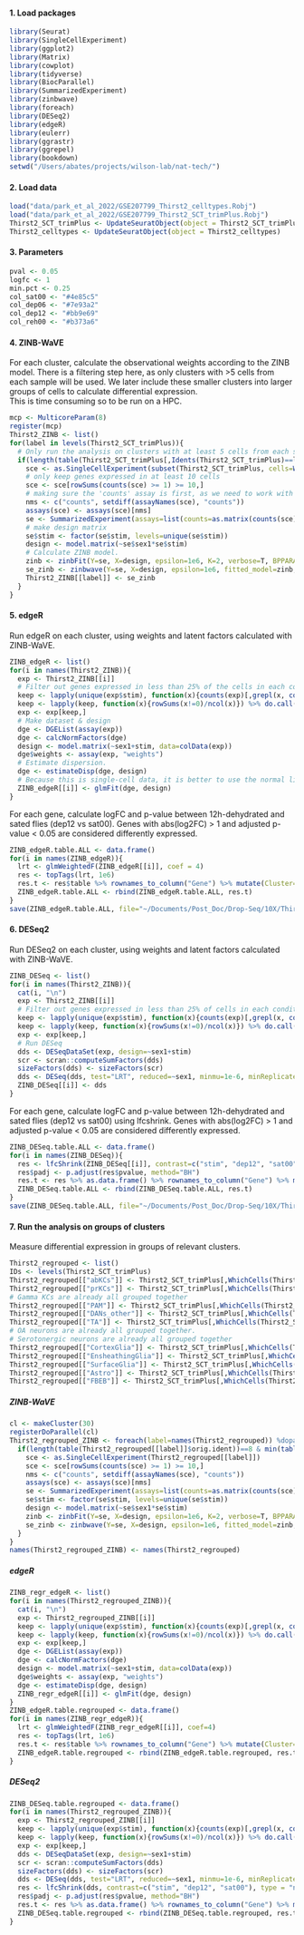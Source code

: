 #### 1. Load packages

``` r
library(Seurat)
library(SingleCellExperiment)
library(ggplot2)
library(Matrix)
library(cowplot)
library(tidyverse)
library(BiocParallel)
library(SummarizedExperiment)
library(zinbwave)
library(foreach)
library(DESeq2)
library(edgeR)
library(eulerr)
library(ggrastr)
library(ggrepel)
library(bookdown)
setwd("/Users/abates/projects/wilson-lab/nat-tech/")
```

#### 2. Load data

``` r
load("data/park_et_al_2022/GSE207799_Thirst2_celltypes.Robj")
load("data/park_et_al_2022/GSE207799_Thirst2_SCT_trimPlus.Robj")
Thirst2_SCT_trimPlus <- UpdateSeuratObject(object = Thirst2_SCT_trimPlus)
Thirst2_celltypes <- UpdateSeuratObject(object = Thirst2_celltypes)
```

#### 3. Parameters

``` r
pval <- 0.05
logfc <- 1
min.pct <- 0.25
col_sat00 <- "#4e85c5"
col_dep06 <- "#7e93a2"
col_dep12 <- "#bb9e69"
col_reh00 <- "#b373a6"
```

#### 4. ZINB-WaVE

For each cluster, calculate the observational weights according to the
ZINB model. There is a filtering step here, as only clusters with \>5
cells from each sample will be used. We later include these smaller
clusters into larger groups of cells to calculate differential
expression.  
This is time consuming so to be run on a HPC.

``` r
mcp <- MulticoreParam(8)
register(mcp)
Thirst2_ZINB <- list()
for(label in levels(Thirst2_SCT_trimPlus)){
  # Only run the analysis on clusters with at least 5 cells from each sample
  if(length(table(Thirst2_SCT_trimPlus[,Idents(Thirst2_SCT_trimPlus)==label]$orig.ident))==8 & min(table(Thirst2_SCT_trimPlus[,Idents(Thirst2_SCT_trimPlus)==label]$orig.ident))>=5){
    sce <- as.SingleCellExperiment(subset(Thirst2_SCT_trimPlus, cells=WhichCells(Thirst2_SCT_trimPlus, idents=label)))
    # only keep genes expressed in at least 10 cells 
    sce <- sce[rowSums(counts(sce) >= 1) >= 10,]
    # making sure the 'counts' assay is first, as we need to work with raw counts here
    nms <- c("counts", setdiff(assayNames(sce), "counts"))
    assays(sce) <- assays(sce)[nms]
    se <- SummarizedExperiment(assays=list(counts=as.matrix(counts(sce))), colData=colData(sce))
    # make design matrix
    se$stim <- factor(se$stim, levels=unique(se$stim))
    design <- model.matrix(~se$sex1*se$stim)
    # Calculate ZINB model.
    zinb <- zinbFit(Y=se, X=design, epsilon=1e6, K=2, verbose=T, BPPARAM=MulticoreParam(8))
    se_zinb <- zinbwave(Y=se, X=design, epsilon=1e6, fitted_model=zinb, K=2, verbose=T, observationalWeights=T)
    Thirst2_ZINB[[label]] <- se_zinb
  }
}
```

#### 5. edgeR

Run edgeR on each cluster, using weights and latent factors calculated
with ZINB-WaVE.

``` r
ZINB_edgeR <- list()
for(i in names(Thirst2_ZINB)){
  exp <- Thirst2_ZINB[[i]]
  # Filter out genes expressed in less than 25% of the cells in each condition. 
  keep <- lapply(unique(exp$stim), function(x){counts(exp)[,grepl(x, colnames(counts(exp)))]})
  keep <- lapply(keep, function(x){rowSums(x!=0)/ncol(x)}) %>% do.call(cbind, .) %>% rowMax()>min.pct
  exp <- exp[keep,]
  # Make dataset & design
  dge <- DGEList(assay(exp))
  dge <- calcNormFactors(dge)
  design <- model.matrix(~sex1+stim, data=colData(exp))
  dge$weights <- assay(exp, "weights")
  # Estimate dispersion. 
  dge <- estimateDisp(dge, design)
  # Because this is single-cell data, it is better to use the normal likelihood ratio test glmFit.
  ZINB_edgeR[[i]] <- glmFit(dge, design)
}
```

For each gene, calculate logFC and p-value between 12h-dehydrated and
sated flies (dep12 vs sat00). Genes with abs(log2FC) \> 1 and adjusted
p-value \< 0.05 are considered differently expressed.

``` r
ZINB_edgeR.table.ALL <- data.frame()
for(i in names(ZINB_edgeR)){
  lrt <- glmWeightedF(ZINB_edgeR[[i]], coef = 4)
  res <- topTags(lrt, 1e6) 
  res.t <- res$table %>% rownames_to_column("Gene") %>% mutate(Cluster=i, comparison=res$comparison, threshold=ifelse(abs(logFC)>1 & FDR<.05, "padj < 0.05 &\nlog2FC > 1", ifelse(abs(logFC)>1, "log2FC > 1", ifelse(FDR<.05, "padj < 0.05", "Not different")))) %>% mutate(nsig=sum(grepl("&", threshold)), nhits=sum(.$threshold!="Not different"))
  ZINB_edgeR.table.ALL <- rbind(ZINB_edgeR.table.ALL, res.t)
}
save(ZINB_edgeR.table.ALL, file="~/Documents/Post_Doc/Drop-Seq/10X/Thirst2/ZINB_edgeR.table.ALL.Robj")
```

#### 6. DESeq2

Run DESeq2 on each cluster, using weights and latent factors calculated
with ZINB-WaVE.

``` r
ZINB_DESeq <- list()
for(i in names(Thirst2_ZINB)){
  cat(i, "\n")
  exp <- Thirst2_ZINB[[i]]
  # Filter out genes expressed in less than 25% of cells in each conditions. 
  keep <- lapply(unique(exp$stim), function(x){counts(exp)[,grepl(x, colnames(counts(exp)))]})
  keep <- lapply(keep, function(x){rowSums(x!=0)/ncol(x)}) %>% do.call(cbind, .) %>% rowMax()>min.pct
  exp <- exp[keep,]
  # Run DESeq
  dds <- DESeqDataSet(exp, design=~sex1+stim)
  scr <- scran::computeSumFactors(dds)
  sizeFactors(dds) <- sizeFactors(scr)
  dds <- DESeq(dds, test="LRT", reduced=~sex1, minmu=1e-6, minReplicatesForReplace=Inf)
  ZINB_DESeq[[i]] <- dds
}
```

For each gene, calculate logFC and p-value between 12h-dehydrated and
sated flies (dep12 vs sat00) using lfcshrink. Genes with abs(log2FC) \>
1 and adjusted p-value \< 0.05 are considered differently expressed.

``` r
ZINB_DESeq.table.ALL <- data.frame()
for(i in names(ZINB_DESeq)){
  res <- lfcShrink(ZINB_DESeq[[i]], contrast=c("stim", "dep12", "sat00"), type = "normal", alpha=.05)
  res$padj <- p.adjust(res$pvalue, method="BH")
  res.t <- res %>% as.data.frame() %>% rownames_to_column("Gene") %>% mutate(Cluster=i, comparison=gsub(" ", "_", sub("^.*stim ", "", res@elementMetadata$description[2])), threshold=ifelse(abs(log2FoldChange)>1 & padj<.05, "padj < 0.05 &\nlogFC > 1", ifelse(abs(log2FoldChange)>1, "logFC > 1", ifelse(padj<.05, "padj < 0.05", "Not different")))) %>% mutate(nsig=sum(grepl("&", threshold)), nhits=sum(.$threshold!="Not different"))
  ZINB_DESeq.table.ALL <- rbind(ZINB_DESeq.table.ALL, res.t)
}
save(ZINB_DESeq.table.ALL, file="~/Documents/Post_Doc/Drop-Seq/10X/Thirst2/ZINB_DESeq.table.ALL.Robj")
```

#### 7. Run the analysis on groups of clusters

Measure differential expression in groups of relevant clusters.

``` r
Thirst2_regrouped <- list()
IDs <- levels(Thirst2_SCT_trimPlus)
Thirst2_regrouped[["abKCs"]] <- Thirst2_SCT_trimPlus[,WhichCells(Thirst2_SCT_trimPlus, idents=IDs[grepl("abKCs", IDs)])]
Thirst2_regrouped[["prKCs"]] <- Thirst2_SCT_trimPlus[,WhichCells(Thirst2_SCT_trimPlus, idents=IDs[grepl("primeKCs", IDs)])]
# Gamma KCs are already all grouped together
Thirst2_regrouped[["PAM"]] <- Thirst2_SCT_trimPlus[,WhichCells(Thirst2_SCT_trimPlus, idents=IDs[grepl("PAM", IDs)])]
Thirst2_regrouped[["DANs_other"]] <- Thirst2_SCT_trimPlus[,WhichCells(Thirst2_SCT_trimPlus, idents=IDs[grepl("DA$", IDs)])]
Thirst2_regrouped[["TA"]] <- Thirst2_SCT_trimPlus[,WhichCells(Thirst2_SCT_trimPlus, idents=IDs[grepl("TA", IDs)])]
# OA neurons are already all grouped together.
# Serotonergic neurons are already all grouped together
Thirst2_regrouped[["CortexGlia"]] <- Thirst2_SCT_trimPlus[,WhichCells(Thirst2_SCT_trimPlus, idents=IDs[grepl("Cortex", IDs)])]
Thirst2_regrouped[["EnsheathingGlia"]] <- Thirst2_SCT_trimPlus[,WhichCells(Thirst2_SCT_trimPlus, idents=IDs[grepl("Ensheath", IDs)])]
Thirst2_regrouped[["SurfaceGlia"]] <- Thirst2_SCT_trimPlus[,WhichCells(Thirst2_SCT_trimPlus, idents=IDs[grepl("Surface", IDs)])]
Thirst2_regrouped[["Astro"]] <- Thirst2_SCT_trimPlus[,WhichCells(Thirst2_SCT_trimPlus, idents=IDs[grepl("Astro", IDs)])]
Thirst2_regrouped[["FBEB"]] <- Thirst2_SCT_trimPlus[,WhichCells(Thirst2_SCT_trimPlus, idents=IDs[grepl("(FB|EB)", IDs)])]
```

##### ZINB-WaVE

``` r
cl <- makeCluster(30)
registerDoParallel(cl)
Thirst2_regrouped_ZINB <- foreach(label=names(Thirst2_regrouped)) %dopar% {
  if(length(table(Thirst2_regrouped[[label]]$orig.ident))==8 & min(table(Thirst2_regrouped[[label]]$orig.ident))>=5){
    sce <- as.SingleCellExperiment(Thirst2_regrouped[[label]])
    sce <- sce[rowSums(counts(sce) >= 1) >= 10,]
    nms <- c("counts", setdiff(assayNames(sce), "counts"))
    assays(sce) <- assays(sce)[nms]
    se <- SummarizedExperiment(assays=list(counts=as.matrix(counts(sce))), colData=colData(sce))
    se$stim <- factor(se$stim, levels=unique(se$stim))
    design <- model.matrix(~se$sex1*se$stim)
    zinb <- zinbFit(Y=se, X=design, epsilon=1e6, K=2, verbose=T, BPPARAM=MulticoreParam(3))
    se_zinb <- zinbwave(Y=se, X=design, epsilon=1e6, fitted_model=zinb, K=2, verbose=T, observationalWeights=T)
  }
}
names(Thirst2_regrouped_ZINB) <- names(Thirst2_regrouped)
```

##### edgeR

``` r
ZINB_regr_edgeR <- list()
for(i in names(Thirst2_regrouped_ZINB)){
  cat(i, "\n")
  exp <- Thirst2_regrouped_ZINB[[i]]
  keep <- lapply(unique(exp$stim), function(x){counts(exp)[,grepl(x, colnames(counts(exp)))]})
  keep <- lapply(keep, function(x){rowSums(x!=0)/ncol(x)}) %>% do.call(cbind, .) %>% rowMax()>min.pct
  exp <- exp[keep,]
  dge <- DGEList(assay(exp))
  dge <- calcNormFactors(dge)
  design <- model.matrix(~sex1+stim, data=colData(exp))
  dge$weights <- assay(exp, "weights")
  dge <- estimateDisp(dge, design)
  ZINB_regr_edgeR[[i]] <- glmFit(dge, design)
}
ZINB_edgeR.table.regrouped <- data.frame()
for(i in names(ZINB_regr_edgeR)){
  lrt <- glmWeightedF(ZINB_regr_edgeR[[i]], coef=4)
  res <- topTags(lrt, 1e6) 
  res.t <- res$table %>% rownames_to_column("Gene") %>% mutate(Cluster=i, comparison=res$comparison, threshold=ifelse(abs(logFC)>1 & FDR<.05, "padj < 0.05 &\nlog2FC > 1", ifelse(abs(logFC)>1, "log2FC > 1", ifelse(FDR<.05, "padj < 0.05", "Not different")))) %>% mutate(nsig=sum(grepl("&", threshold)), nhits=sum(.$threshold!="Not different"))
  ZINB_edgeR.table.regrouped <- rbind(ZINB_edgeR.table.regrouped, res.t)
}
```

##### DESeq2

``` r
ZINB_DESeq.table.regrouped <- data.frame()
for(i in names(Thirst2_regrouped_ZINB)){
  exp <- Thirst2_regrouped_ZINB[[i]]
  keep <- lapply(unique(exp$stim), function(x){counts(exp)[,grepl(x, colnames(counts(exp)))]})
  keep <- lapply(keep, function(x){rowSums(x!=0)/ncol(x)}) %>% do.call(cbind, .) %>% rowMax()>min.pct
  exp <- exp[keep,]
  dds <- DESeqDataSet(exp, design=~sex1+stim)
  scr <- scran::computeSumFactors(dds)
  sizeFactors(dds) <- sizeFactors(scr)
  dds <- DESeq(dds, test="LRT", reduced=~sex1, minmu=1e-6, minReplicatesForReplace=Inf)
  res <- lfcShrink(dds, contrast=c("stim", "dep12", "sat00"), type = "normal")
  res$padj <- p.adjust(res$pvalue, method="BH")
  res.t <- res %>% as.data.frame() %>% rownames_to_column("Gene") %>% mutate(Cluster=i, comparison=gsub(" ", "_", sub("^.*stim ", "", res@elementMetadata$description[2])), threshold=ifelse(abs(log2FoldChange)>1 & padj<.05, "padj < 0.05 &\nlog2FC > 1", ifelse(abs(log2FoldChange)>1, "log2FC > 1", ifelse(padj<.05, "padj < 0.05", "Not different")))) %>% mutate(nsig=sum(grepl("&", threshold)), nhits=sum(.$threshold!="Not different"))
  ZINB_DESeq.table.regrouped <- rbind(ZINB_DESeq.table.regrouped, res.t)
}
```
